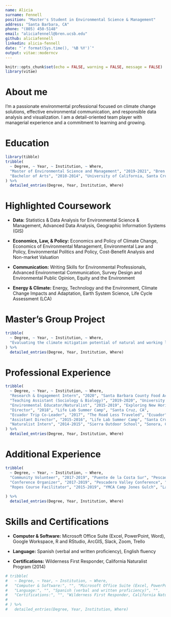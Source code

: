 ```yaml
---
name: Alicia
surname: Fennell
position: "Master's Student in Environmental Science & Management"
address: "Santa Barbara, CA"
phone: "(805) 450-5148"
email: "aliciafennell@bren.ucsb.edu"
github: aliciafennell
linkedin: alicia-fennell
date: "`r format(Sys.time(), '%B %Y')`"
output: vitae::moderncv
---
```


```r
knitr::opts_chunk$set(echo = FALSE, warning = FALSE, message = FALSE)
library(vitae)
```

# About me  

I'm a passionate environmental professional focused on climate change solutions, effective environmental communication, and responsible data analysis and visualization. I am a detail-oriented team player with managerial experience and a commitment to learning and growing. 

# Education

```r
library(tibble)
tribble(
  ~ Degree, ~ Year, ~ Institution, ~ Where,
  "Master of Environmental Science and Management", "2019-2021", "Bren School of Environmental Science & Management, University of California, Santa Barbara", "Santa Barbara, CA",
  "Bachelor of Arts", "2010-2014", "University of California, Santa Cruz", "Santa Cruz, CA"
) %>% 
  detailed_entries(Degree, Year, Institution, Where)
```

# Highlighted Coursework 

 * **Data:** Statistics & Data Analysis for Environmental Science & Management, Advanced Data Analysis, Geographic Information Systems (GIS)


 * **Economics, Law, & Policy:** Economics and Policy of Climate Change, Economics of Environmental Management, Environmental Law and Policy, Environmental Politics and Policy, Cost-Benefit Analysis and Non-market Valuation     



 * **Communication:** Writing Skills for Environmental Professionals, Advanced Environmental Communication, Survey Design and Environmental Public Opinion, Equity and the Environment     



 * **Energy & Climate:** Energy, Technology and the Environment, Climate Change Impacts and Adaptation, Earth System Science, Life Cycle Assessment (LCA)

# Master's Group Project
```r

tribble(
  ~ Degree, ~ Year, ~ Institution, ~ Where,
  "Evaluating the climate mitigation potential of natural and working lands in Santa Barbara County", "2020-2021", "Client: County of Santa Barbara, Sustainability Division. Roles: Co-data manager, co-outreach manager", "Our team estimated county-wide carbon stocks and nitrous oxide emissions, projected land use change in working lands to create a baseline scenario, modeled forecasted changes to carbon stocks and emissions through land management scenarios, engaged with local experts, and recommended realistic greenhouse gas reduction strategies to the County",
) %>%
  detailed_entries(Degree, Year, Institution, Where)
```

# Professional Experience 

```r
tribble(
  ~ Degree, ~ Year, ~ Institution, ~ Where,
  "Research & Engagement Intern", "2020", "Santa Barbara County Food Action Network", "Santa Barbara, CA",
  "Teaching Assistant (Sociology & Biology)", "2019-2020", "University of California, Santa Barbara", "Santa Barbara, CA",
  "Environmental Educator/Naturalist", "2015-2019", "Exploring New Horizons Outdoor School", "Loma Mar, CA",
  "Director", "2018", "Life Lab Summer Camp", "Santa Cruz, CA",
  "Ecuador Trip Co-Leader", "2017", "The Road Less Traveled", "Ecuador",
  "Assistant Director", "2015-2016", "Life Lab Summer Camp", "Santa Cruz, CA",
  "Naturalist Intern", "2014-2015", "Sierra Outdoor School", "Sonora, CA"
) %>% 
  detailed_entries(Degree, Year, Institution, Where)
```

# Additional Experience 

```r
tribble(
  ~ Degree, ~ Year, ~ Institution, ~ Where,
  "Community Volunteer", "2017-2019", "Puente de la Costa Sur", "Pescadero, CA",
  "Conference Organizer", "2017-2019", "Pescadero Valley Conference", "Loma Mar, CA",
  "Ropes Course Facilitator", "2015-2019", "YMCA Camp Jones Gulch", "La Honda, CA"
  
) %>% 
  detailed_entries(Degree, Year, Institution, Where)
```

# Skills and Certifications 

 * **Computer & Software:** Microsoft Office Suite (Excel, PowerPoint, Word), Google Workspace, R and RStudio, ArcGIS, Slack, Zoom, Trello
 
 * **Language:** Spanish (verbal and written proficiency), English fluency
 
 * **Certifications:** Wilderness First Responder, California Naturalist Program (2014)


```r
# tribble(
#   ~ Degree, ~ Year, ~ Institution, ~ Where,
#   "Computer & Software:", "", "Microsoft Office Suite (Excel, PowerPoint, Word), R and RStudio, ArcGIS, Slack, Zoom, Trello", "",
#   "Language:", "", "Spanish (verbal and written proficiency)", "",
#   "Certifications:", "", "Wilderness First Responder, California Naturalist Program (2014)", ""
# 
# ) %>% 
#   detailed_entries(Degree, Year, Institution, Where)
```
